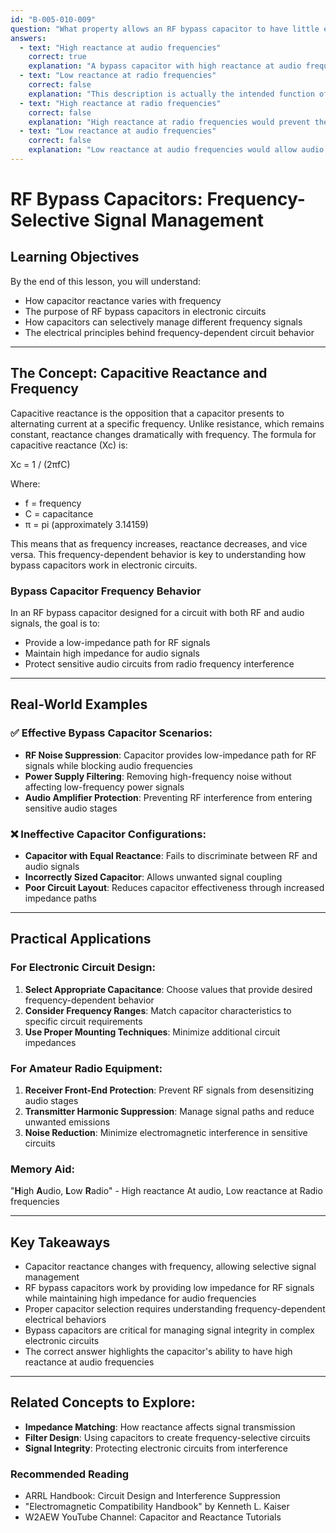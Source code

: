 ```yaml
---
id: "B-005-010-009"
question: "What property allows an RF bypass capacitor to have little effect on an audio circuit?"
answers:
  - text: "High reactance at audio frequencies"
    correct: true
    explanation: "A bypass capacitor with high reactance at audio frequencies means it effectively blocks audio signals from passing through or being affected by the capacitor. This allows the capacitor to perform its primary function of shunting high-frequency radio frequency (RF) signals to ground while maintaining electrical isolation for audio circuits."
  - text: "Low reactance at radio frequencies"
    correct: false
    explanation: "This description is actually the intended function of an RF bypass capacitor. Low reactance at radio frequencies allows the capacitor to provide a low-impedance path for RF signals to ground, effectively 'bypassing' them around sensitive circuit components."
  - text: "High reactance at radio frequencies"
    correct: false
    explanation: "High reactance at radio frequencies would prevent the capacitor from effectively shunting RF signals to ground, which is contrary to the primary purpose of an RF bypass capacitor. This would reduce the capacitor's ability to suppress radio frequency interference."
  - text: "Low reactance at audio frequencies"
    correct: false
    explanation: "Low reactance at audio frequencies would allow audio signals to be shunted to ground, which would interfere with the desired audio circuit operation. This is the opposite of what an effective RF bypass capacitor should do in an audio circuit."
---
```


# RF Bypass Capacitors: Frequency-Selective Signal Management

## Learning Objectives
By the end of this lesson, you will understand:
- How capacitor reactance varies with frequency
- The purpose of RF bypass capacitors in electronic circuits
- How capacitors can selectively manage different frequency signals
- The electrical principles behind frequency-dependent circuit behavior

---

## The Concept: Capacitive Reactance and Frequency

Capacitive reactance is the opposition that a capacitor presents to alternating current at a specific frequency. Unlike resistance, which remains constant, reactance changes dramatically with frequency. The formula for capacitive reactance (Xc) is:

Xc = 1 / (2πfC)

Where:
- f = frequency
- C = capacitance
- π = pi (approximately 3.14159)

This means that as frequency increases, reactance decreases, and vice versa. This frequency-dependent behavior is key to understanding how bypass capacitors work in electronic circuits.

### Bypass Capacitor Frequency Behavior

In an RF bypass capacitor designed for a circuit with both RF and audio signals, the goal is to:
- Provide a low-impedance path for RF signals
- Maintain high impedance for audio signals
- Protect sensitive audio circuits from radio frequency interference

---

## Real-World Examples

### ✅ Effective Bypass Capacitor Scenarios:
- **RF Noise Suppression**: Capacitor provides low-impedance path for RF signals while blocking audio frequencies
- **Power Supply Filtering**: Removing high-frequency noise without affecting low-frequency power signals
- **Audio Amplifier Protection**: Preventing RF interference from entering sensitive audio stages

### ❌ Ineffective Capacitor Configurations:
- **Capacitor with Equal Reactance**: Fails to discriminate between RF and audio signals
- **Incorrectly Sized Capacitor**: Allows unwanted signal coupling
- **Poor Circuit Layout**: Reduces capacitor effectiveness through increased impedance paths

---

## Practical Applications

### For Electronic Circuit Design:
1. **Select Appropriate Capacitance**: Choose values that provide desired frequency-dependent behavior
2. **Consider Frequency Ranges**: Match capacitor characteristics to specific circuit requirements
3. **Use Proper Mounting Techniques**: Minimize additional circuit impedances

### For Amateur Radio Equipment:
1. **Receiver Front-End Protection**: Prevent RF signals from desensitizing audio stages
2. **Transmitter Harmonic Suppression**: Manage signal paths and reduce unwanted emissions
3. **Noise Reduction**: Minimize electromagnetic interference in sensitive circuits

### Memory Aid:
"**H**igh **A**udio, **L**ow **R**adio" - High reactance At audio, Low reactance at Radio frequencies

---

## Key Takeaways

- Capacitor reactance changes with frequency, allowing selective signal management
- RF bypass capacitors work by providing low impedance for RF signals while maintaining high impedance for audio frequencies
- Proper capacitor selection requires understanding frequency-dependent electrical behaviors
- Bypass capacitors are critical for managing signal integrity in complex electronic circuits
- The correct answer highlights the capacitor's ability to have high reactance at audio frequencies

---

## Related Concepts to Explore:
- **Impedance Matching**: How reactance affects signal transmission
- **Filter Design**: Using capacitors to create frequency-selective circuits
- **Signal Integrity**: Protecting electronic circuits from interference

### Recommended Reading

- ARRL Handbook: Circuit Design and Interference Suppression
- "Electromagnetic Compatibility Handbook" by Kenneth L. Kaiser
- W2AEW YouTube Channel: Capacitor and Reactance Tutorials